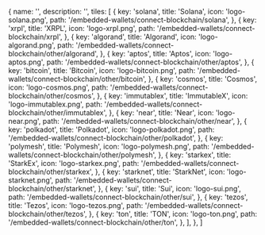 
  {
    name: '',
    description: '',
    tiles: [
      {
        key: 'solana',
        title: 'Solana',
        icon: 'logo-solana.png',
        path: '/embedded-wallets/connect-blockchain/solana',
      },
      {
        key: 'xrpl',
        title: 'XRPL',
        icon: 'logo-xrpl.png',
        path: '/embedded-wallets/connect-blockchain/xrpl',
      },
      {
        key: 'algorand',
        title: 'Algorand',
        icon: 'logo-algorand.png',
        path: '/embedded-wallets/connect-blockchain/other/algorand',
      },
      {
        key: 'aptos',
        title: 'Aptos',
        icon: 'logo-aptos.png',
        path: '/embedded-wallets/connect-blockchain/other/aptos',
      },
      {
        key: 'bitcoin',
        title: 'Bitcoin',
        icon: 'logo-bitcoin.png',
        path: '/embedded-wallets/connect-blockchain/other/bitcoin',
      },
      {
        key: 'cosmos',
        title: 'Cosmos',
        icon: 'logo-cosmos.png',
        path: '/embedded-wallets/connect-blockchain/other/cosmos',
      },
      {
        key: 'immutablex',
        title: 'ImmutableX',
        icon: 'logo-immutablex.png',
        path: '/embedded-wallets/connect-blockchain/other/immutablex',
      },
      {
        key: 'near',
        title: 'Near',
        icon: 'logo-near.png',
        path: '/embedded-wallets/connect-blockchain/other/near',
      },
      {
        key: 'polkadot',
        title: 'Polkadot',
        icon: 'logo-polkadot.png',
        path: '/embedded-wallets/connect-blockchain/other/polkadot',
      },
      {
        key: 'polymesh',
        title: 'Polymesh',
        icon: 'logo-polymesh.png',
        path: '/embedded-wallets/connect-blockchain/other/polymesh',
      },
      {
        key: 'starkex',
        title: 'StarkEx',
        icon: 'logo-starkex.png',
        path: '/embedded-wallets/connect-blockchain/other/starkex',
      },
      {
        key: 'starknet',
        title: 'StarkNet',
        icon: 'logo-starknet.png',
        path: '/embedded-wallets/connect-blockchain/other/starknet',
      },
      {
        key: 'sui',
        title: 'Sui',
        icon: 'logo-sui.png',
        path: '/embedded-wallets/connect-blockchain/other/sui',
      },
      {
        key: 'tezos',
        title: 'Tezos',
        icon: 'logo-tezos.png',
        path: '/embedded-wallets/connect-blockchain/other/tezos',
      },
      {
        key: 'ton',
        title: 'TON',
        icon: 'logo-ton.png',
        path: '/embedded-wallets/connect-blockchain/other/ton',
      },
    ],
  },
]

<Tiles tileGroups={OtherChains} />
